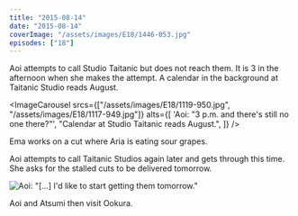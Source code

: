 ```yaml
---
title: "2015-08-14"
date: "2015-08-14"
coverImage: "/assets/images/E18/1446-053.jpg"
episodes: ["18"]
---
```


Aoi attempts to call Studio Taitanic but does not reach them. It is 3 in the afternoon when she makes the attempt. A calendar in the background at Taitanic Studio reads August.

<ImageCarousel
  srcs={["/assets/images/E18/1119-950.jpg", "/assets/images/E18/1117-949.jpg"]}
  alts={[
    'Aoi: "3 p.m. and there\'s still no one there?"',
    "Calendar at Studio Taitanic reads August.",
  ]}
/>

Ema works on a cut where Aria is eating sour grapes.

Aoi attempts to call Taitanic Studios again later and gets through this time. She asks for the stalled cuts to be delivered tomorrow.

![Aoi: "[...] I'd like to start getting them tomorrow."](/assets/images/E18/1259-950.jpg)

Aoi and Atsumi then visit Ookura.
